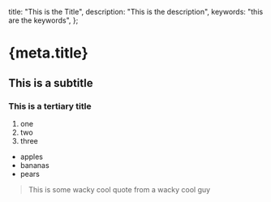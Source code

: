  title: "This is the Title",
  description: "This is the description",
  keywords: "this are the keywords",
};

# {meta.title}

## This is a subtitle

### This is a tertiary title

1. one
2. two
3. three

- apples
- bananas
- pears

> This is some wacky cool quote from a wacky cool guy
